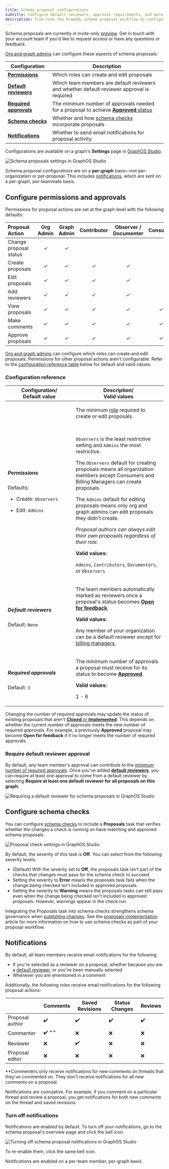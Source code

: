 ```yaml
---
title: Schema proposal configurations
subtitle: Configure default reviewers, approval requirements, and more
description: Fine-tune the GraphQL schema proposal workflow by configuring permissions, default reviewers, approval requirements, and schema checks with GraphOS.
---
```


<EnterpriseFeature />

<PreviewFeature>

Schema proposals are currently in invite-only [preview](/resources/product-launch-stages/#preview). Get in touch with your account team if you'd like to request access or have any questions or feedback.

</PreviewFeature>

[Org and graph admins](../../org/members/#organization-wide-member-roles) can configure these aspects of schema proposals:

| Configuration                | Description                                                                              |
| ---------------------------- | ---------------------------------------------------------------------------------------- |
| [**Permissions**](#configure-permissions-and-approvals)                     | Which roles can create and edit proposals                                             |
| [**Default reviewers**](#default-reviewers)               | Which team members are default reviewers and whether default reviewer approval is required |
| [**Required approvals**](#required-approvals)                       | The minimum number of approvals needed for a proposal to achieve [**Approved** status](./#proposal-statuses) |
| [**Schema checks**](#configure-schema-checks)                   | Whether and how [schema checks](../schema-checks) incorporate proposals                                    |
| [**Notifications**](#notifications)                  | Whether to send email notifications for proposal activity                              |

Configurations are available on a graph's **Settings** page in [GraphOS Studio](https://studio.apollographql.com?referrer=docs-content).

<img
  src="../../img/schema-proposals/schema-proposal-settings.jpg"
  className="screenshot"
  alt="Schema proposals settings in GraphOS Studio"
/>

<Note>

Schema proposal configurations are on a **per-graph** basis&mdash;not per-organization or per-proposal. This includes [notifications](#notifications), which are sent on a per-graph, per-teammate basis.

</Note>

## Configure permissions and approvals

Permissions for proposal actions are set at the graph level with the following defaults:

| Proposal Action        | Org Admin | Graph Admin | Contributor | Observer / Documenter | Consumer |
| :--------------------- | :-------: | :---------: | :---------: | :-------------------: | :------: |
| Change proposal status |     ✓     |      ✓      |             |                       |          |
| Create proposals       |     ✓     |      ✓      |      ✓      |           ✓           |          |
| Edit proposals         |     ✓     |      ✓      |      ✓      |           ✓           |          |
| Add reviewers          |     ✓     |      ✓      |      ✓      |           ✓           |          |
| View proposals         |     ✓     |      ✓      |      ✓      |           ✓           |    ✓     |
| Make comments          |     ✓     |      ✓      |      ✓      |           ✓           |    ✓     |
| Approve proposals      |     ✓     |      ✓      |      ✓      |           ✓           |    ✓     |

[Org and graph admins](../../org/members/#organization-wide-member-roles) can configure which roles can create and edit proposals. Permissions for other proposal actions aren't configurable. Refer to the [configuration reference table](#configuration-reference) below for default and valid values.

### Configuration reference

<table class="field-table">
  <thead>
    <tr>
      <th style="min-width: 200px">Configuration/ <br/> Default value</th>
      <th>Description/<br/> Valid values</th>
    </tr>
  </thead>

<tbody>

<tr>

<td>

##### Permissions

Defaults:

- Create: `Observers`

- Edit: `Admins`

</td>

<td>

The minimum [role](../../org/members/#organization-wide-member-roles) required to create or edit proposals.

<br/>

`Observers` is the least restrictive setting and `Admins` the most restrictive.

The `Observers` default for creating proposals means all organization members except Consumers and Billing Managers can create proposals.

The `Admins` default for editing proposals means only org and graph admins can edit proposals they didn't create.

_Proposal authors can always edit their own proposals regardless of their role._

<strong>Valid values:</strong>

`Admins`, `Contributors`, `Documentors`, or `Observers`

</td>

</tr>
<tr>
<td>

##### Default reviewers

Default: `None`

</td>
<td>

The team members automatically marked as reviewers once a proposal's status becomes [**Open for feedback**](./#proposal-statuses).

<strong>Valid values:</strong>

Any member of your organization can be a default reviewer except for [billing managers](../../org/members/#organization-wide-member-roles).

</td>

</tr>

<tr>
<td>

##### Required approvals

Default: `3`

</td>
<td>

The minimum number of approvals a proposal must receive for its status to become [**Approved**](./#proposal-statuses).

<strong>Valid values:</strong>

1 - 6

</td>

</tr>

</tbody>
</table>

<Note>

Changing the number of required approvals may update the status of existing proposals that aren't [**Closed** or **Implemented**](./creation#change-proposal-status). This depends on whether the current number of approvals meets the new number of required approvals. For example, a previously **Approved** proposal may become **Open for feedback** if it no longer meets the number of required approvals.

</Note>

### Require default reviewer approval

By default, any team member's approval can contribute to the [minimum number of required approvals](#required-approvals).
Once you've added [**default reviewers**](#default-reviewers), you can require at least one approval to come from a default reviewer by selecting **Require at least one default reviewer for all proposals on this graph.**

<img
  src="../../img/schema-proposals/require-default-reviewer-approval.jpg"
  className="screenshot"
  alt="Requiring a default reviewer for schema proposals in GraphOS Studio"
/>

## Configure schema checks

You can configure [schema checks](../schema-checks) to include a **Proposals** task that verifies whether the changes a check is running on have matching and approved schema proposals.

<img
  src="../../img/schema-proposals/proposal-check-settings.jpg"
  className="screenshot"
  alt="Proposal check settings in GraphOS Studio"
/>

By default, the severity of this task is **Off**. You can select from the following severity levels:

- (Default) With the severity set to **Off**, the proposals task isn't part of the checks that changes must pass for the schema check to succeed.
- Setting the severity to **Error** means the proposals task fails when the change being checked isn't included in approved proposals.
- Setting the severity to **Warning** means the proposals tasks can still pass even when the change being checked isn't included in approved proposals. However, warnings appear in the check run.

Integrating the Proposals task into schema checks strengthens schema governance when [publishing changes](./#proposal-workflow).
See the [proposals implementation](./implementation) article for more information on how to use schema checks as part of your proposal workflow.

## Notifications

By default, all team members receive email notifications for the following:

- If you're selected as a reviewer on a proposal, whether because you are a [default reviewer](#default-reviewers), or you've been manually selected
- Whenever you are `@`mentioned in a comment

Additionally, the following roles receive email notifications for the following proposal actions:

|                 | Comments | Saved Revisions | Status Changes | Reviews   |
|-----------------|----------|-----------------|----------------|-----------|
| Proposal author | ✔️        | ✔️               | ✔️              | ✔️         |
| Commenter       | ✔️ **     | ❌              | ❌             | ❌        |
| Reviewer        | ❌       | ✔️               | ❌             | ❌        |
| Proposal editor | ❌       | ❌              | ❌             | ❌        |

<Note>

\*\*Commenters only receive notifications for new comments on threads that they've commented on. They don't receive notifications for all new comments on a proposal.

</Note>

Notifications are cumulative. For example, if you comment on a particular thread and review a proposal, you get notifications for both new comments on the thread and saved revisions.

### Turn off notifications

Notifications are enabled by default. To turn off your notifications, go to the schema proposal's overview page and click the bell icon.

<img
  src="../../img/schema-proposals/turn-off-notifications.jpg"
  className="screenshot"
  alt="Turning off schema proposal notifications in GraphOS Studio"
/>

To re-enable them, click the same bell icon.

<Note>

Notifications are enabled on a per-team member, per-graph basis. 

</Note>